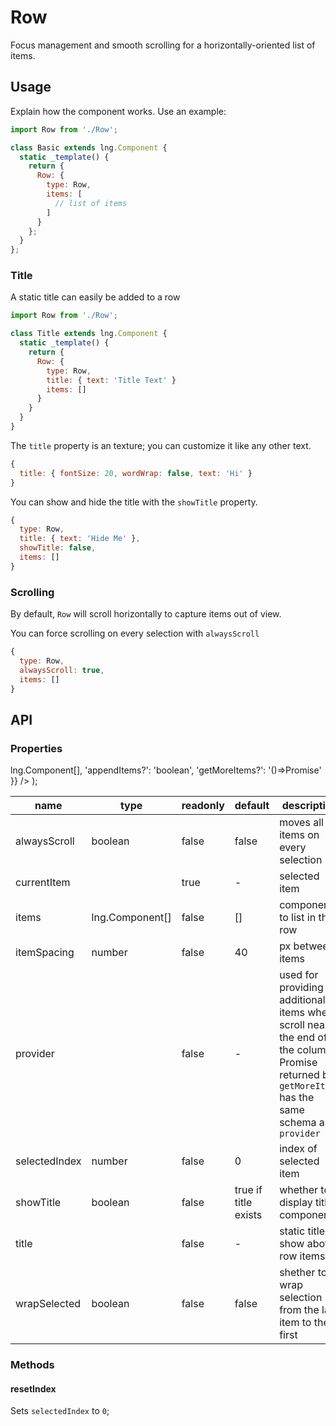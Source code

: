 
# Row

Focus management and smooth scrolling for a horizontally-oriented list of items.

## Usage

Explain how the component works. Use an example:

```js
import Row from './Row';

class Basic extends lng.Component {
  static _template() {
    return {
      Row: {
        type: Row,
        items: [
          // list of items
        ]
      }
    };
  }
};
```

<Preview>
  <Story id="row--basic" />
</Preview>

### Title

A static title can easily be added to a row

```js
import Row from './Row';

class Title extends lng.Component {
  static _template() {
    return {
      Row: {
        type: Row,
        title: { text: 'Title Text' }
        items: []
      }
    }
  }
}
```

<Preview>
  <Story id="row--title" />
</Preview>

The `title` property is an <DocsLink id="lng.Text" /> texture; you can customize it like any other text.

```js
{
  title: { fontSize: 20, wordWrap: false, text: 'Hi' }
}
```

You can show and hide the title with the `showTitle` property.

```js
{
  type: Row,
  title: { text: 'Hide Me' },
  showTitle: false,
  items: []
}
```

### Scrolling

By default, `Row` will scroll horizontally to capture items out of view.

<Preview>
  <Story id="row--side-scrolling" />
</Preview>

You can force scrolling on every selection with `alwaysScroll`

```js
{
  type: Row,
  alwaysScroll: true,
  items: []
}
```

## API

### Properties

  <GenericType type="Promise">
    <ObjectFormat object={{
      items: <DocsLink id="lng.Component">lng.Component[]</DocsLink>,
      'appendItems?': 'boolean',
      'getMoreItems?': '()=>Promise'
    }} />
  </GenericType>
);

name|type|readonly|default|description
--|--|--|--|--
alwaysScroll|boolean|false|false|moves all items on every selection
currentItem|<DocsLink id="lng.Component" />|true|-|selected item
items|<DocsLink id="lng.Component">lng.Component[]</DocsLink>|false|[]|components to list in the row
itemSpacing|number|false|40|px between items
provider|<ProviderType />|false|-|used for providing additional items when scroll nears the end of the column.<br />Promise returned by `getMoreItems` has the same schema as `provider`
selectedIndex|number|false|0|index of selected item
showTitle|boolean|false|true if title exists|whether to display title component
title|<DocsLink id="lng.Text" />|false|-|static title to show above row items
wrapSelected|boolean|false|false|shether to wrap selection from the last item to the first

### Methods

#### resetIndex

Sets `selectedIndex` to `0`;
